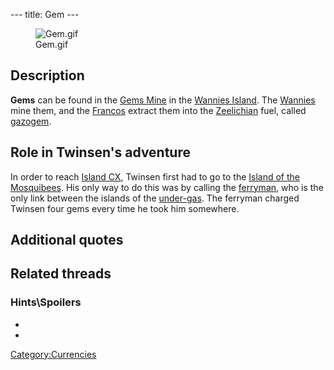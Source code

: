 ---
title: Gem
---

[[Image:Gem.gif|right]]

{{Quote|
Quote=The gems are commonly used by the Francos to produce gazogem. But you can use it to pay for the ferryman's services.|
Character=Official description}}

==Description==
'''Gems''' can be found in the [[Gems Mine]] in the [[Wannies Island]]. The [[Wannies]] mine them, and the [[Francos]] extract them into the [[Zeelich|Zeelichian]] fuel, called [[gazogem]].

==Role in Twinsen's adventure==
In order to reach [[Island CX]], Twinsen first had to go to the [[Island of the Mosquibees]]. His only way to do this was by calling the [[ferryman]], who is the only link between the islands of the [[under-gas]]. The ferryman charged Twinsen four gems every time he took him somewhere.

==Additional quotes==
{{Quote|
Quote=Wannie representative. The race of the Wannies lives in the under-gas. They are the workers of the gem mine, from which gazogem is made. The mine is being run by the Building Company, under imperial supervision.|
Character=Plaque at [[Dark Monk's temple]]}}
{{Quote|
Quote=Franco representative. The Francos live on the island of the Francos, (what a surprise!), which is enshrouded by the gas swarming with monsters. The Francos refine the gems extracted in the under-gas, and turn them into gazogem, usable by all the vehicles of Zeelich.|
Character=Plaque at Dark Monk's temple}}
{{Quote|
Quote=Ferryman if you please,<br>take me across the raging seas,<br>for a few gems, I take your boat,<br>I cannot swim, I cannot float!!|
Character=The [[Ferryman's Song]]}}
{{Quote|
Quote=I don't have enough gems.|
Character=Twinsen}}
{{Quote|
Quote=Whoever wants to cross the ocean of fire must pay the price. Four gems is the fare. Where do you want to go?|
Character=[[The ferryman]]}}

==Related threads==
===Hints\Spoilers===
* {{thread|id=11469|title=help}}
* {{thread|id=7446|title=Not enough gems to go back to the Island of the Mosquibees after speaking to queen}}

[[Category:Currencies]]